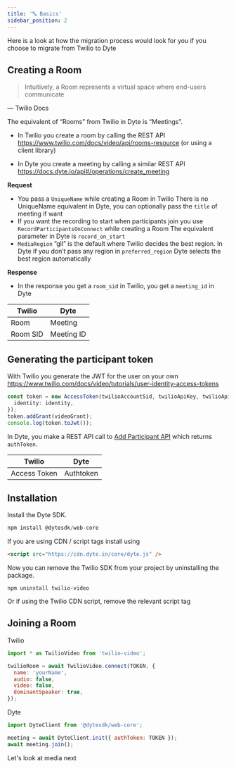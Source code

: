 ```yaml
---
title: '🔤 Basics'
sidebar_position: 2
---
```


Here is a look at how the migration process would look for you if you choose to migrate from Twilio to Dyte

## Creating a Room

> Intuitively, a Room represents a virtual space where end-users communicate

— Twilio Docs

>

The equivalent of “Rooms” from Twilio in Dyte is “Meetings”.

- In Twilio you create a room by calling the REST API https://www.twilio.com/docs/video/api/rooms-resource (or using a client library)

- In Dyte you create a meeting by calling a similar REST API
  https://docs.dyte.io/api#/operations/create_meeting

**Request**

- You pass a `UniqueName` while creating a Room in Twilio
  There is no UniqueName equivalent in Dyte, you can optionally pass the `title` of meeting if want
- If you want the recording to start when participants join you use `RecordParticipantsOnConnect` while creating a Room
  The equivalent parameter in Dyte is `record_on_start`
- `MediaRegion` ”gll” is the default where Twilio decides the best region. In Dyte if you don’t pass any region in `preferred_region` Dyte selects the best region automatically

**Response**

- In the response you get a `room_sid` in Twilio, you get a `meeting_id` in Dyte

| **Twilio** | **Dyte**   |
| ---------- | ---------- |
| Room       | Meeting    |
| Room SID   | Meeting ID |

## Generating the participant token

With Twilio you generate the JWT for the user on your own https://www.twilio.com/docs/video/tutorials/user-identity-access-tokens

```ts
const token = new AccessToken(twilioAccountSid, twilioApiKey, twilioApiSecret, {
  identity: identity,
});
token.addGrant(videoGrant);
console.log(token.toJwt());
```

In Dyte, you make a REST API call to [Add Participant API](/api/#/operations/add_participant) which returns `authToken`.

| **Twilio**   | **Dyte**  |
| ------------ | --------- |
| Access Token | Authtoken |

## Installation

Install the Dyte SDK.

```js
npm install @dytesdk/web-core
```

If you are using CDN / script tags install using

```html
<script src="https://cdn.dyte.in/core/dyte.js" />
```

Now you can remove the Twilio SDK from your project by uninstalling the package.

```
npm uninstall twilio-video
```

Or if using the Twilio CDN script, remove the relevant script tag

## Joining a Room

Twilio

```js
import * as TwilioVideo from 'twilio-video';

twilioRoom = await TwilioVideo.connect(TOKEN, {
  name: 'yourName',
  audio: false,
  video: false,
  dominantSpeaker: true,
});
```

Dyte

```js
import DyteClient from '@dytesdk/web-core';

meeting = await DyteClient.init({ authToken: TOKEN });
await meeting.join();
```

Let's look at media next
